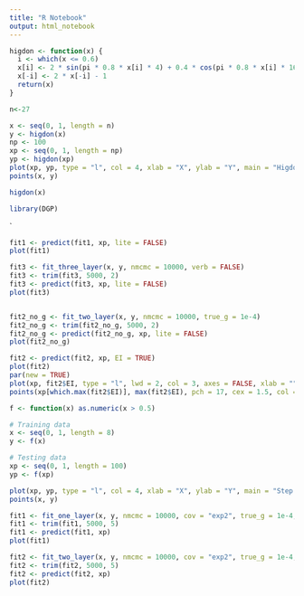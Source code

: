 ```yaml
---
title: "R Notebook"
output: html_notebook
---
```



```r
higdon <- function(x) {
  i <- which(x <= 0.6)
  x[i] <- 2 * sin(pi * 0.8 * x[i] * 4) + 0.4 * cos(pi * 0.8 * x[i] * 16)
  x[-i] <- 2 * x[-i] - 1
  return(x)
}


```
```r
n<-27
```

```r
x <- seq(0, 1, length = n)
y <- higdon(x)
np <- 100
xp <- seq(0, 1, length = np)
yp <- higdon(xp)
plot(xp, yp, type = "l", col = 4, xlab = "X", ylab = "Y", main = "Higdon function")
points(x, y)

```

```r
higdon(x)
```
```r
library(DGP)
```

`
```r
fit1 <- predict(fit1, xp, lite = FALSE)
plot(fit1)
```







```r
fit3 <- fit_three_layer(x, y, nmcmc = 10000, verb = FALSE)
fit3 <- trim(fit3, 5000, 2)
fit3 <- predict(fit3, xp, lite = FALSE)
plot(fit3)
```


```r
```


```r
fit2_no_g <- fit_two_layer(x, y, nmcmc = 10000, true_g = 1e-4)
fit2_no_g <- trim(fit2_no_g, 5000, 2)
fit2_no_g <- predict(fit2_no_g, xp, lite = FALSE)
plot(fit2_no_g)
```

```r
fit2 <- predict(fit2, xp, EI = TRUE)
plot(fit2)
par(new = TRUE)
plot(xp, fit2$EI, type = "l", lwd = 2, col = 3, axes = FALSE, xlab = "", ylab = "")
points(xp[which.max(fit2$EI)], max(fit2$EI), pch = 17, cex = 1.5, col = 3)
```


```r
f <- function(x) as.numeric(x > 0.5)

# Training data
x <- seq(0, 1, length = 8) 
y <- f(x)

# Testing data
xp <- seq(0, 1, length = 100)
yp <- f(xp)

plot(xp, yp, type = "l", col = 4, xlab = "X", ylab = "Y", main = "Step function")
points(x, y)
```

```r
fit1 <- fit_one_layer(x, y, nmcmc = 10000, cov = "exp2", true_g = 1e-4, verb = FALSE)
fit1 <- trim(fit1, 5000, 5)
fit1 <- predict(fit1, xp)
plot(fit1)
```

```r
fit2 <- fit_two_layer(x, y, nmcmc = 10000, cov = "exp2", true_g = 1e-4, verb = FALSE)
fit2 <- trim(fit2, 5000, 5)
fit2 <- predict(fit2, xp)
plot(fit2)
```


























































